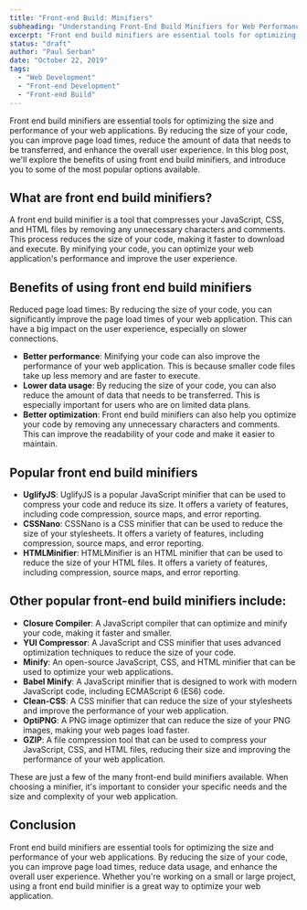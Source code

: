 ```yaml
---
title: "Front-end Build: Minifiers"
subheading: "Understanding Front-End Build Minifiers for Web Performance Optimization"
excerpt: "Front end build minifiers are essential tools for optimizing the size and performance of your web applications. By reducing the size of your code, you can improve page load times, reduce the amount of data that needs to be transferred, and enhance the overall user experience. In this blog post, we'll explore the benefits of using front end build minifiers, and introduce you to some of the most popular options available."
status: "draft"
author: "Paul Serban"
date: "October 22, 2019"
tags:
  - "Web Development"
  - "Front-end Development"
  - "Front-end Build"
---
```


Front end build minifiers are essential tools for optimizing the size and performance of your web applications. By reducing the size of your code, you can improve page load times, reduce the amount of data that needs to be transferred, and enhance the overall user experience. In this blog post, we'll explore the benefits of using front end build minifiers, and introduce you to some of the most popular options available.

## What are front end build minifiers?

A front end build minifier is a tool that compresses your JavaScript, CSS, and HTML files by removing any unnecessary characters and comments. This process reduces the size of your code, making it faster to download and execute. By minifying your code, you can optimize your web application's performance and improve the user experience.

## Benefits of using front end build minifiers

Reduced page load times: By reducing the size of your code, you can significantly improve the page load times of your web application. This can have a big impact on the user experience, especially on slower connections.

- **Better performance**: Minifying your code can also improve the performance of your web application. This is because smaller code files take up less memory and are faster to execute.
- **Lower data usage**: By reducing the size of your code, you can also reduce the amount of data that needs to be transferred. This is especially important for users who are on limited data plans.
- **Better optimization**: Front end build minifiers can also help you optimize your code by removing any unnecessary characters and comments. This can improve the readability of your code and make it easier to maintain.

## Popular front end build minifiers

- **UglifyJS**: UglifyJS is a popular JavaScript minifier that can be used to compress your code and reduce its size. It offers a variety of features, including code compression, source maps, and error reporting.
- **CSSNano**: CSSNano is a CSS minifier that can be used to reduce the size of your stylesheets. It offers a variety of features, including compression, source maps, and error reporting.
- **HTMLMinifier**: HTMLMinifier is an HTML minifier that can be used to reduce the size of your HTML files. It offers a variety of features, including compression, source maps, and error reporting.

## Other popular front-end build minifiers include:

- **Closure Compiler**: A JavaScript compiler that can optimize and minify your code, making it faster and smaller.
- **YUI Compressor**: A JavaScript and CSS minifier that uses advanced optimization techniques to reduce the size of your code.
- **Minify**: An open-source JavaScript, CSS, and HTML minifier that can be used to optimize your web applications.
- **Babel Minify**: A JavaScript minifier that is designed to work with modern JavaScript code, including ECMAScript 6 (ES6) code.
- **Clean-CSS**: A CSS minifier that can reduce the size of your stylesheets and improve the performance of your web application.
- **OptiPNG**: A PNG image optimizer that can reduce the size of your PNG images, making your web pages load faster.
- **GZIP**: A file compression tool that can be used to compress your JavaScript, CSS, and HTML files, reducing their size and improving the performance of your web application.

These are just a few of the many front-end build minifiers available. When choosing a minifier, it's important to consider your specific needs and the size and complexity of your web application.

## Conclusion

Front end build minifiers are essential tools for optimizing the size and performance of your web applications. By reducing the size of your code, you can improve page load times, reduce data usage, and enhance the overall user experience. Whether you're working on a small or large project, using a front end build minifier is a great way to optimize your web application.
